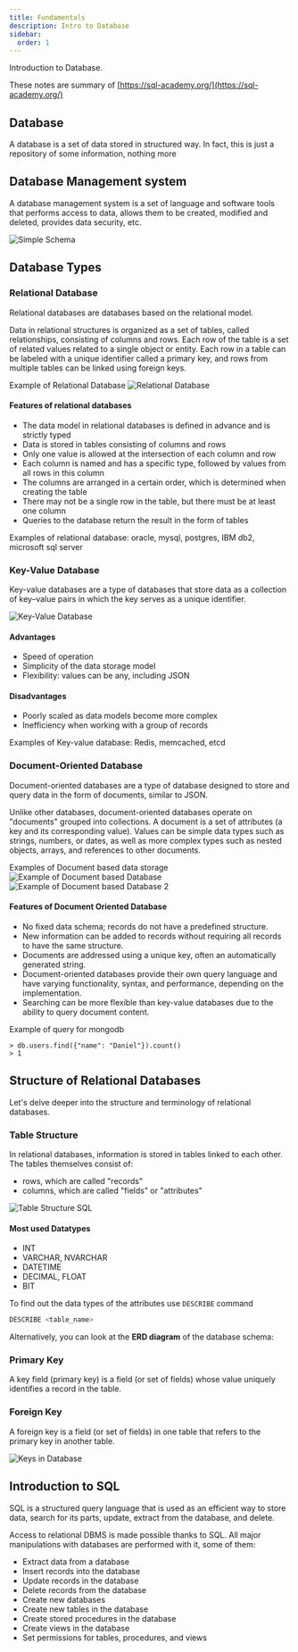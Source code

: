 ```yaml
---
title: Fundamentals
description: Intro to Database
sidebar:
  order: 1
---
```

Introduction to Database.

These notes are summary of [https://sql-academy.org/](https://sql-academy.org/)

## Database

A database is a set of data stored in structured way. In fact, this is just a repository of some information, nothing more

## Database Management system
A database management system is a set of language and software tools that performs access to data, allows them to be created, modified and deleted, provides data security, etc.

![Simple Schema](../../../assets/images/database/simple_schema.webp)

## Database Types

### Relational Database
Relational databases are databases based on the relational model.

Data in relational structures is organized as a set of tables, called relationships, consisting of columns and rows. Each row of the table is a set of related values related to a single object or entity. Each row in a table can be labeled with a unique identifier called a primary key, and rows from multiple tables can be linked using foreign keys.

Example of Relational Database
![Relational Database](../../../assets/images/database/relation_dbms.webp)

#### Features of relational databases
- The data model in relational databases is defined in advance and is strictly typed
- Data is stored in tables consisting of columns and rows
- Only one value is allowed at the intersection of each column and row
- Each column is named and has a specific type, followed by values from all rows in this column
- The columns are arranged in a certain order, which is determined when creating the table
- There may not be a single row in the table, but there must be at least one column
- Queries to the database return the result in the form of tables


Examples of relational database: oracle, mysql, postgres, IBM db2, microsoft sql server

### Key-Value Database
Key-value databases are a type of databases that store data as a collection of key–value pairs in which the key serves as a unique identifier.

![Key-Value Database](../../../assets/images/database/key_value_dbms.webp)

#### Advantages
- Speed of operation
- Simplicity of the data storage model
- Flexibility: values can be any, including JSON

####  Disadvantages
- Poorly scaled as data models become more complex
- Inefficiency when working with a group of records


Examples of Key-value database: Redis, memcached, etcd


### Document-Oriented Database
Document-oriented databases are a type of database designed to store and query data in the form of documents, similar to JSON.

Unlike other databases, document-oriented databases operate on "documents" grouped into collections. A document is a set of attributes (a key and its corresponding value). Values can be simple data types such as strings, numbers, or dates, as well as more complex types such as nested objects, arrays, and references to other documents.

Examples of Document based data storage
![Example of Document based Database](../../../assets/images/database/en_document_oriented_databases_1.webp)
![Example of Document based Database 2](../../../assets/images/database/en_document_oriented_databases_2.webp)

#### Features of Document Oriented Database
- No fixed data schema; records do not have a predefined structure.
- New information can be added to records without requiring all records to have the same structure.
- Documents are addressed using a unique key, often an automatically generated string.
- Document-oriented databases provide their own query language and have varying functionality, syntax, and performance, depending on the implementation.
- Searching can be more flexible than key-value databases due to the ability to query document content.

Example of query for mongodb
```mongodb
> db.users.find({"name": "Daniel"}).count()
> 1
```
## Structure of Relational Databases
Let's delve deeper into the structure and terminology of relational databases.

### Table Structure

In relational databases, information is stored in tables linked to each other. The tables themselves consist of:

- rows, which are called "records"
- columns, which are called "fields" or "attributes"

![Table Structure SQL](../../../assets/images/database/en_structure_db.webp)

#### Most used Datatypes
- INT
- VARCHAR, NVARCHAR
- DATETIME
- DECIMAL, FLOAT
- BIT

To find out the data types of the attributes use `DESCRIBE` command
```sql
DESCRIBE <table_name>
```
Alternatively, you can look at the **ERD diagram** of the database schema:

### Primary Key
A key field (primary key) is a field (or set of fields) whose value uniquely identifies a record in the table.

### Foreign Key
A foreign key is a field (or set of fields) in one table that refers to the primary key in another table.


![Keys in Database](../../../assets/images/database/en_keys.webp)

## Introduction to SQL

SQL is a structured query language that is used as an efficient way to store data, search for its parts, update, extract from the database, and delete.

Access to relational DBMS is made possible thanks to SQL. All major manipulations with databases are performed with it, some of them:

- Extract data from a database
- Insert records into the database
- Update records in the database
- Delete records from the database
- Create new databases
- Create new tables in the database
- Create stored procedures in the database
- Create views in the database
- Set permissions for tables, procedures, and views
